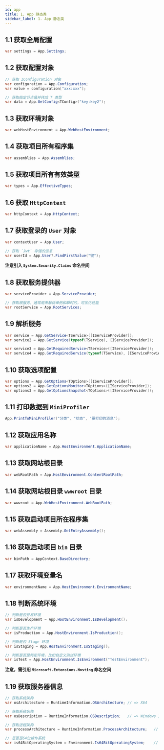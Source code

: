 ```yaml
---
id: app
title: 1. App 静态类
sidebar_label: 1. App 静态类
---
```


## 1.1 获取全局配置

```cs
var settings = App.Settings;
```

## 1.2 获取配置对象

```cs
// 获取 IConfiguration 对象
var configuration = App.Configuration;
var value = configuration["xxx:xxx"];

// 获取指定节点值并转成 T 类型
var data = App.GetConfig<TConfig>("key:key2");
```

## 1.3 获取环境对象

```cs
var webHostEnvironment = App.WebHostEnvironment;
```

## 1.4 获取项目所有程序集

```cs
var assemblies = App.Assemblies;
```

## 1.5 获取项目所有有效类型

```cs
var types = App.EffectiveTypes;
```

## 1.6 获取 `HttpContext`

```cs
var httpContext = App.HttpContext;
```

## 1.7 获取登录的 `User` 对象

```cs
var contextUser = App.User;

// 获取 `Jwt` 存储的信息
var userId = App.User?.FindFirstValue("键");
```

**注意引入 `System.Security.Claims` 命名空间**

## 1.8 获取服务提供器

```cs
var serviceProvider = App.ServiceProvider;

// 获取根服务，通常用来解析单例和瞬时的，可优化性能
var rootService = App.RootServices;
```

## 1.9 解析服务

```cs
var service = App.GetService<TService>([IServiceProvider]);
var service2 = App.GetService(typeof(TService), [IServiceProvider]);

var service3 = App.GetRequiredService<TService>([IServiceProvider]);
var service4 = App.GetRequiredService(typeof(TService), [IServiceProvider]);
```

## 1.10 获取选项配置

```cs
var options = App.GetOptions<TOptions>([IServiceProvider]);
var options2 = App.GetOptionsMonitor<TOptions>([IServiceProvider]);
var options3 = App.GetOptionsSnapshot<TOptions>([IServiceProvider]);
```

## 1.11 打印数据到 `MiniProfiler`

```cs
App.PrintToMiniProfiler("分类", "状态", "要打印的消息");
```

## 1.12 获取应用名称

```cs
var applicationName = App.HostEnvironment.ApplicationName;
```

## 1.13 获取网站根目录

```cs
var webRootPath = App.HostEnvironment.ContentRootPath;
```

## 1.14 获取网站根目录 `wwwroot` 目录

```cs
var wwwroot = App.WebHostEnvironment.WebRootPath;
```

## 1.15 获取启动项目所在程序集

```cs
var webAssembly = Assembly.GetEntryAssembly();
```

## 1.16 获取启动项目 `bin` 目录

```cs
var binPath = AppContext.BaseDirectory;
```

## 1.17 获取环境变量名

```cs
var environmentName = App.HostEnvironment.EnvironmentName;
```

## 1.18 判断系统环境

```cs
// 判断是否开发环境
var isDevelopment = App.HostEnvironment.IsDevelopment();

// 判断是否生产环境
var isProduction = App.HostEnvironment.IsProduction();

// 判断是否 Stage 环境
var isStaging = App.HostEnvironment.IsStaging();

// 判断是否是特定环境，比如自定义测试环境
var isTest = App.HostEnvironment.IsEnvironment("TestEnvironment");
```

**注意，需引用 `Microsoft.Extensions.Hosting` 命名空间**

## 1.19 获取服务器信息

```cs
// 获取系统架构
var osArchitecture = RuntimeInformation.OSArchitecture; // => X64

// 获取系统名称
var osDescription = RuntimeInformation.OSDescription;   // => Windows 10 企业版

// 获取进程架构
var processArchitecture = RuntimeInformation.ProcessArchitecture;   // => X64

// 是否是64位操作系统
var is64BitOperatingSystem = Environment.Is64BitOperatingSystem;    // => True
```
